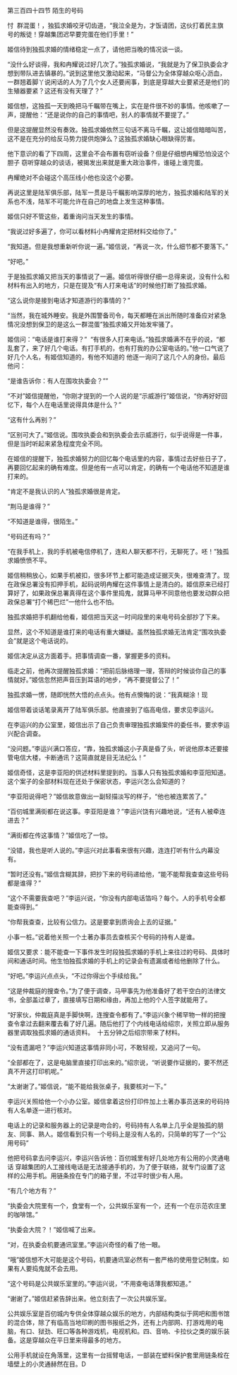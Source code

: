 

第三百四十四节 陌生的号码

忖  群混蛋！，独狐求婚咬牙切齿道，“我泣全是为，才饭请团，这伙打着民主旗号的叛徒！穿越集团迟早要完蛋在他们手里！”

姬信待到独孤求婚的情绪稳定一点了，请他把当晚的情况谈一谈。

“没什么好谈得，我和冉耀说过好几次了。”独孤求婚说，“我就是为了保卫执委会才想到带队进去镇暴的。”说到这里他又激动起来，“马督公为全体穿越众呕心沥血，一群翘着脚丫说闲话的人为了几个女人还要闹事，到底是穿越大业要紧还是他们的生殖器要紧？这还有没有天理了？”

姬信想，这独孤一天到晚把马千瞩带在嘴上，实在是件很不妙的事情。他咳嗽了一声，提醒他：“还是说你的自己的事情吧，别人的事情就不要提了。”

但是这提醒显然没有奏效。独孤求婚依然三句话不离马千瞩，这让姬信暗暗叫苦，这不是在充分的给反马势力提供炮弹么？这独孤求婚缺心眼缺得厉害。

他下意识的看了下四周，这里会不会布置有窃听设备？但是仔细想冉耀恐怕没这个胆子 窃听穿越众的谈话，被揭发出来就是重大政治事件，谁碰上谁完蛋。

冉耀绝对不会碰这个高压线小他也没这个必要。

再说这里是陆军俱乐部，陆军一贯是马千瞩影响深厚的地方，独孤求婚和陆军的关系也不浅，陆军不可能允许在自己的地盘上发生这种事情。

姬信只好不管这些，着重询问当天发生的事情。

“我说过好多遍了，你可以看材料小冉耀肯定把材料交给你了。”

“我知道。但是我想重新听你说一遍。”姬信说，“再说一次，什么细节都不要落下。”

“好吧。”

于是独孤求婚又把当天的事情说了一遍。姬信听得很仔细一总得来说，没有什么和材料有出入的地方，只是在提及“有人打来电话”的时候他打断了独孤求婚。

“这么说你是接到电话才知道游行的事情的？”

“当然，我在城外睡安。我是外围警备司令，每天都睡在派出所随时准备应对紧急情况没想到保卫的是这么一群混蛋”独孤求婚又开始发牢骚了。

姬信问：“电话是谁打来得？”  “有很多人打来电话。”独孤求婚满不在乎的说，“都乱套了，来了好几个电话。有打手机的，也有打我的办公室电话的。”他一口气说了好几个人名，有姬信知道的，有他不知道的 他逐一询问了这几个人的身份。最后他问：

“是谁告诉你：有人在围攻执委会？””

“不对”姬信提醒他，“你刚才提到的一个人说的是“示威游行”姬信说，“你再好好回忆下，每个人在电话里说得具体是什么？”

“这有什么再别？”

“区别可大了。”姬信说。围攻执委会和到执委会去示威游行，似乎说得是一件事，但是当时听起来紧急程度完全不同。

在姬信的提醒下，独孤求婚努力的回忆每个电话里的内容，事情过去好些日子了，再要回忆起来的确有难度。但是他有一点可以肯定，的确有一个电话他不知道是谁打来的。

“肯定不是我认识的人”独孤求婚很是肯定。

“荆马是谁得？”

“不知道是谁得，很陌生。”

“号码还有吗？”

“在我手机上，我的手机被电信停机了，连和人聊天都不行，无聊死了。呸！”独孤求婚愤愤不平。

姬信稍稍放心，如果手机被扣，很多环节上都可能造成证据灭失，很难查清了。现在政保总署没有扣押手机，起码说明冉耀在这件事情上是清白的。姬信原来已经打算好了，如果政保总署真得在这个事件里捣鬼，就算马甲不同意他也要发动群众把政保总署“打个稀巴烂”一他什么也不怕。

独孤求婚把手机翻给他看，姬信把当天这一时间段里的来电号码全部抄了下来。

显然，这个不知道是谁打来的电话有重大嫌疑。虽然独孤求婚无法肯定“围攻执委会”就是这个电话说的。

姬信决定从这方面着手。把事情调查一番，掌握更多的资料。

临走之前，他再次提醒独孤求婚：“把前后脉络理一理，答辩的时候谈你自己的事情就好。”姬信忽然把声音压到耳语的地步，“再不要提督公了！”

独孤求婚一愣，随即恍然大悟的点点头。他有点懊悔的说：“我真糊涂！现

姬信带着谈话笔录离开了陆军俱乐部。他直接到了临高电信，要求见李运兴。

在李运兴的办公室里，姬信出示了自己负责审理独孤求婚案件的委任书，要求李运兴配合调查。

“没问题。”李运兴满口答应，“靠，独孤求婚这小子真是昏了头，听说他原本还要接管电信大楼，卡断通讯？这简直就是目无法纪么！”

姬信奇怪，这是李亚阳的供述材料里提到的。当事人只有独孤求婚和李亚阳知道。这个案子的全部材料现在还处于保密状态，李运兴怎么会知道的？

“李亚阳说得吧？”姬信故意做出一副轻描淡写的样子，“他也被连累苦了。”

“百仞城里满街都在说这事。李亚阳是谁？”李运兴饶有兴趣地说，“还有人被牵连进去？”

“满街都在传这事情？”姬信吃了一惊。

“没错，我也是听人说的。”李运兴对此事看来很有兴趣，连连打听有什么内幕没有。

“暂时还没有。”姬信含糊其辞，把抄下来的号码递给他，“能不能帮我查查这些号码都是谁得？”

“这个不需要我查吧？”李运兴说，“你没有内部电话箔吗？每个。人的手机号全都能查得到。”

“你帮我查查，比较有公信力。这是要拿到质询会上去的证据。”

小事一桩。”说着他关照一个土著办事员去查核买个号码的持有人是谁。

姬信又要求：能不能查一下事件发生时段独孤求婚的手机上来往过的号码、具体时间和通话时间。他生怕独孤求婚的手机上的记录会有遗漏或者给他删除了什么。

“好吧。”李运兴点点头，“不过你得出个手续给我。”

“这是仲裁庭的搜查令。”为了便于调查，马甲事先为他准备好了若干空白的法律文书，全部盖过章了，直接填写日期和缘由，再加上他的个人签字就能用了。

“好家伙，仲裁庭真是手脚快啊，连搜查令都有了。”李运兴象个稀罕物一样的把搜查令拿过去翻来覆去看了好几遍。随后他打了个内线电话给绍宗，关照立即从服务器里调取独孤求婚的通话资料。  十五分钟之后绍宗带来了材料。

“没有遗漏吧？”李运兴知道这事情非同小可，不敢轻视，又追问了一句。

“全部都在了，这是电脑里直接打印出来的。”绍宗说，“听说要作证据的，要不然还真不开这打印机呢。”

“太谢谢了。”姬信说，“能不能给我张桌子，我要核对一下。”

李运兴关照给他一个小办公室。姬信拿着这份打印件加上土著办事员送来的号码持有人名单逐一进行核对。

电话上的记录和服务器上的记录是吻合的，号码持有人名单上几乎全是独孤的朋友、同事、熟人。姬信看到只有一个号码上是没有人名的，只简单的写了一个“公用号码”

他把号码拿去问李运兴，李运兴告诉他：百仞城里有好几处地方有公用的小灵通电话 穿越集团的人工接线电话是无法接通手机的，为了便于联络，就专门设置了这样的公用手机。用链条拴在专门的箱子里，不过平时很少有人用。

“有几个地方有？”

“执委会大院里有一个，食堂有一个，公共娱乐室有一个，还有一个在示范农庄里的咖啡馆。”

“执委会大院？！”姬信喊了出来。

“对，在执委会机要通讯室里。”李运兴奇怪的看了他一眼。

“哦”姬信想不大可能是这个号码，机要通讯室必然有一套严格的使用登记制度。如果有人要捣鬼就不会去用。

“这个号码是公共娱乐室里的。”李运兴说，“不用查电话薄我都知道。”

“谢谢了。”姬信赶紧告辞出来。他立刻去了一次公共娱乐室。

公共娱乐室是百仞城内专供全体穿越众娱乐的地方，内部结构类似于网吧和图书馆的混合体，除了有临高当地印刷的图书报纸之外，还有上内部网、打游戏用的电脑，有口、狱劲、旺口等各种游戏机，电视机和。四、音响、卡拉伙之类的娱乐装备。这是穿越众在平日里来得最多的地方。

公用手机就设在角落里，这里有一台摇臂电话，一部装在塑料保护套里用链条栓在墙壁上的小灵通赫然在目。D


